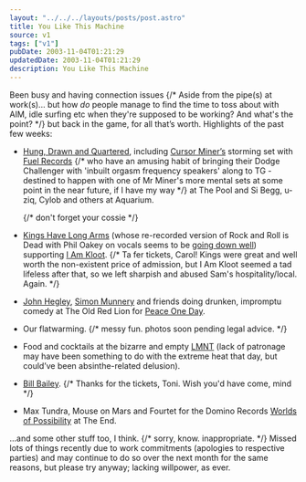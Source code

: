 ```yaml
---
layout: "../../../layouts/posts/post.astro"
title: You Like This Machine
source: v1
tags: ["v1"]
pubDate: 2003-11-04T01:21:29
updatedDate: 2003-11-04T01:21:29
description: You Like This Machine
---
```


Been busy and having connection issues {/* Aside from the pipe(s) at work(s)... but how *do* people manage to find the time to toss about with AIM, idle surfing etc when they're supposed to be working? And what's the point? */} but back in the game, for all that&#8217;s worth. Highlights of the past few weeks:

- [Hung, Drawn and Quartered][1], including [Cursor Miner&#8217;s][2] storming set with [Fuel Records][3] {/* who have an amusing habit of bringing their Dodge Challenger with 'inbuilt orgasm frequency speakers' along to TG - destined to happen with one of Mr Miner's more mental sets at some point in the near future, if I have my way */} at The Pool and Si Begg, u-ziq, Cylob and others at Aquarium.

  {/* don't forget your cossie */}

- [Kings Have Long Arms][4] (whose re-recorded version of Rock and Roll is Dead with Phil Oakey on vocals seems to be [going down well][5]) supporting [I Am Kloot][6]. {/* Ta fer tickets, Carol! Kings were great and well worth the non-existent price of admission, but I Am Kloot seemed a tad lifeless after that, so we left sharpish and abused Sam's hospitality/local. Again. */}

- [John Hegley][7], [Simon Munnery][8] and friends doing drunken, impromptu comedy at The Old Red Lion for [Peace One Day][9].
- Our flatwarming. {/* messy fun. photos soon pending legal advice. */}

- Food and cocktails at the bizarre and empty [LMNT][10] (lack of patronage may have been something to do with the extreme heat that day, but could&#8217;ve been absinthe-related delusion).
- [Bill Bailey][11]. {/* Thanks for the tickets, Toni. Wish you'd have come, mind */}

- Max Tundra, Mouse on Mars and Fourtet for the Domino Records [Worlds of Possibility][12] at The End.

&#8230;and some other stuff too, I think. {/* sorry, know. inappropriate. */} Missed lots of things recently due to work commitments (apologies to respective parties) and may continue to do so over the next month for the same reasons, but please try anyway; lacking willpower, as ever.

[1]: http://www.hungdrawnandquartered.co.uk/ "Hung, Drawn and Quartered: Execution 1"
[2]: http://www.cursorminer.com/
[3]: http://www.liquidinjuredhearing.com/ "Fuel: Liquid Injured Hearing"
[4]: http://www.kingshavelongarms.co.uk/
[5]: http://www.unchartedaudio.com/news/archive/long-arms-review.jpg "Uncharted Audio: KHLA review in The Guide"
[6]: http://www.iamkloot.com/
[7]: http://www.johnhegley.co.uk/
[8]: http://www.leagueagainsttedium.co.uk/
[9]: http://www.peaceoneday.org/
[10]: http://www.lmnt.co.uk
[11]: http://www.billbailey.co.uk/
[12]: http://www.worldsofpossibility.com/
